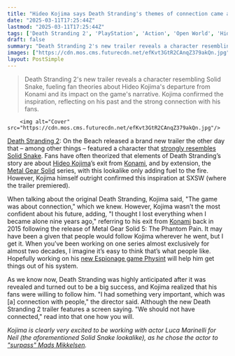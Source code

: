 ```yaml
---
title: "Hideo Kojima says Death Stranding's themes of connection came about because 'I thought I lost everything when I became alone nine years ago'"
date: "2025-03-11T17:25:44Z"
lastmod: "2025-03-11T17:25:44Z"
tags: ['Death Stranding 2', 'PlayStation', 'Action', 'Open World', 'Hideo Kojima', 'Metal Gear Solid', 'Konami']
draft: false
summary: "Death Stranding 2's new trailer reveals a character resembling Solid Snake, fueling fan theories about Hideo Kojima's departure from Konami and its impact on the game's narrative. Kojima confirmed the inspiration, reflecting on his past and the strong connection with his fans."
images: ["https://cdn.mos.cms.futurecdn.net/efKvt3GtR2CAnqZ379akQn.jpg"]
layout: PostSimple
---
```

> Death Stranding 2's new trailer reveals a character resembling Solid Snake, fueling fan theories about Hideo Kojima's departure from Konami and its impact on the game's narrative. Kojima confirmed the inspiration, reflecting on his past and the strong connection with his fans.


        <img alt="Cover" src="https://cdn.mos.cms.futurecdn.net/efKvt3GtR2CAnqZ379akQn.jpg"/>
        
[Death Stranding 2](https://www.gamesradar.com/death-stranding-2-guide/): On the Beach released a brand new trailer the other day that – among other things – featured a character that [strongly resembles Solid Snake](https://www.gamesradar.com/games/action/hideo-kojima-is-still-hung-up-on-his-ex-as-death-stranding-2-features-a-metal-gear-solid-doppelganger-the-director-says-is-the-spitting-image-of-solid-snake/). Fans have often theorized that elements of Death Stranding’s story are about [Hideo Kojima](https://www.gamesradar.com/tag/hideo-kojima/)’s exit from [Konami](https://www.gamesradar.com/tag/konami/), and by extension, the [Metal Gear Solid](https://www.gamesradar.com/metal-gear-solid/) series, with this lookalike only adding fuel to the fire. However, Kojima himself outright confirmed this inspiration at SXSW (where the trailer premiered).

When talking about the original Death Stranding, Kojima said, "The game was about connection," which we knew. However, Kojima wasn’t the most confident about his future, adding, "I thought I lost everything when I became alone nine years ago," referring to his exit from [Konami](https://www.gamesradar.com/tag/konami/) back in 2015 following the release of Metal Gear Solid 5: The Phantom Pain. It may have been a given that people would follow Kojima wherever he went, but I get it. When you’ve been working on one series almost exclusively for almost two decades, I imagine it’s easy to think that’s what people like. Hopefully working on his [new Espionage game Physint](https://www.gamesradar.com/hideo-kojima-minces-no-words-on-his-new-action-espionage-game-if-your-mother-walks-in-and-sees-you-playing-this-game-shell-think-youre-watching-a-movie/) will help him get things out of his system.

As we know now, Death Stranding was highly anticipated after it was revealed and turned out to be a big success, and Kojima realized that his fans were willing to follow him. "I had something very important, which was [a] connection with people," the director said. Although the new Death Stranding 2 trailer features a screen saying. "We should not have connected," read into that one how you will.

*Kojima is clearly very excited to be working with actor Luca Marinelli for Neil (the aforementioned Solid Snake lookalike), as he chose the actor to *[<em>"surpass" Mads Mikkelsen</em>](https://www.gamesradar.com/games/action/hideo-kojima-says-he-chose-death-stranding-2s-solid-snake-lookalike-because-he-needed-an-actor-who-would-surpass-mads-mikkelsen/)*.*
        